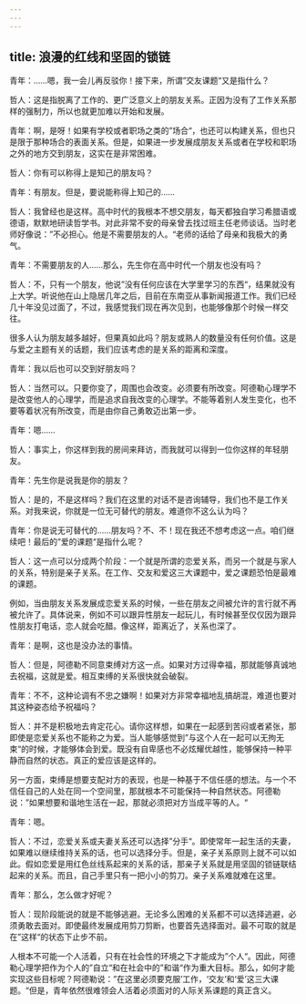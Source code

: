 ```yaml
---
---
---
```

title: 浪漫的红线和坚固的锁链
---

青年：……嗯，我一会儿再反驳你！接下来，所谓”交友课题“又是指什么？

哲人：这是指脱离了工作的、更广泛意义上的朋友关系。正因为没有了工作关系那样的强制力，所以也就更加难以开始和发展。

青年：啊，是呀！如果有学校或者职场之类的”场合“，也还可以构建关系，但也只是限于那种场合的表面关系。但是，如果进一步发展成朋友关系或者在学校和职场之外的地方交到朋友，这实在是非常困难。

哲人：你有可以称得上是知己的朋友吗？

青年：有朋友。但是，要说能称得上知己的……

哲人：我曾经也是这样。高中时代的我根本不想交朋友，每天都独自学习希腊语或德语，默默地研读哲学书。对此非常不安的母亲曾去找过班主任老师谈话。当时老师好像说：”不必担心。他是不需要朋友的人。“老师的话给了母亲和我极大的勇气。

青年：不需要朋友的人……那么，先生你在高中时代一个朋友也没有吗？

哲人：不，只有一个朋友，他说”没有任何应该在大学里学习的东西“，结果就没有上大学。听说他在山上隐居几年之后，目前在东南亚从事新闻报道工作。我们已经几十年没见过面了，不过，我感觉我们现在再次见到，也能够像那个时候一样交往。

很多人认为朋友越多越好，但果真如此吗？朋友或熟人的数量没有任何价值。这是与爱之主题有关的话题，我们应该考虑的是关系的距离和深度。

青年：我以后也可以交到好朋友吗？

哲人：当然可以。只要你变了，周围也会改变。必须要有所改变。阿德勒心理学不是改变他人的心理学，而是追求自我改变的心理学。不能等着别人发生变化，也不要等着状况有所改变，而是由你自己勇敢迈出第一步。

青年：嗯……

哲人：事实上，你这样到我的房间来拜访，而我就可以得到一位你这样的年轻朋友。

青年：先生你是说我是你的朋友？

哲人：是的，不是这样吗？我们在这里的对话不是咨询辅导，我们也不是工作关系。对我来说，你就是一位无可替代的朋友。难道你不这么认为吗？

青年：你是说无可替代的……朋友吗？不、不！现在我还不想考虑这一点。咱们继续吧！最后的”爱的课题“是指什么呢？

哲人：这一点可以分成两个阶段：一个就是所谓的恋爱关系，而另一个就是与家人的关系，特别是亲子关系。在工作、交友和爱这三大课题中，爱之课题恐怕是最难的课题。

例如，当由朋友关系发展成恋爱关系的时候，一些在朋友之间被允许的言行就不再被允许了。具体说来，例如不可以跟异性朋友一起玩儿，有时候甚至仅仅因为跟异性朋友打电话，恋人就会吃醋。像这样，距离近了，关系也深了。

青年：是啊，这也是没办法的事情。

哲人：但是，阿德勒不同意束缚对方这一点。如果对方过得幸福，那就能够真诚地去祝福，这就是爱。相互束缚的关系很快就会破裂。

青年：不不，这种论调有不忠之嫌啊！如果对方非常幸福地乱搞胡混，难道也要对其这种姿态给予祝福吗？

哲人：并不是积极地去肯定花心。请你这样想，如果在一起感到苦闷或者紧张，那即使是恋爱关系也不能称之为爱。当人能够感觉到”与这个人在一起可以无拘无束“的时候，才能够体会到爱。既没有自卑感也不必炫耀优越性，能够保持一种平静而自然的状态。真正的爱应该是这样的。

另一方面，束缚是想要支配对方的表现，也是一种基于不信任感的想法。与一个不信任自己的人处在同一个空间里，那就根本不可能保持一种自然状态。阿德勒说：”如果想要和谐地生活在一起，那就必须把对方当成平等的人。“

青年：嗯。

哲人：不过，恋爱关系或夫妻关系还可以选择”分手“。即使常年一起生活的夫妻，如果难以继续维持关系的话，也可以选择分手。但是，亲子关系原则上就不可以如此。假如恋爱是用红色丝线系起来的关系的话，那亲子关系就是用坚固的锁链联结起来的关系。而且，自己手里只有一把小小的剪刀。亲子关系难就难在这里。

青年：那么，怎么做才好呢？

哲人：现阶段能说的就是不能够逃避。无论多么困难的关系都不可以选择逃避，必须勇敢去面对。即使最终发展成用剪刀剪断，也要首先选择面对。最不可取的就是在”这样“的状态下止步不前。

人根本不可能一个人活着，只有在社会性的环境之下才能成为”个人“。因此，阿德勒心理学把作为个人的”自立“和在社会中的”和谐“作为重大目标。那么，如何才能实现这些目标呢？阿德勒说：”在这里必须要克服’工作，‘交友’和‘爱’这三大课题。“但是，青年依然很难领会人活着必须面对的人际关系课题的真正含义。